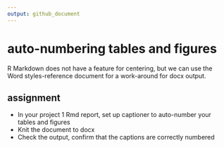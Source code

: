 ```yaml
---
output: github_document
--- 
```


# auto-numbering tables and figures

R Markdown does not have a feature for centering, but we can use the Word styles-reference document for a work-around for docx output. 




## assignment

- In your project 1 Rmd report, set up captioner to auto-number your tables and figures  
- Knit the document to docx 
- Check the output, confirm that the captions are correctly numbered

